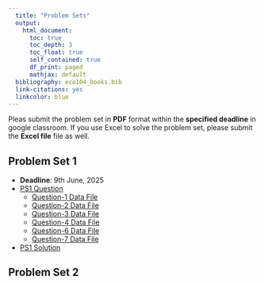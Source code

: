 ```yaml
---
  title: "Problem Sets"
  output: 
    html_document:
      toc: true
      toc_depth: 3
      toc_float: true
      self_contained: true
      df_print: paged
      mathjax: default
  bibliography: eco104_books.bib  
  link-citations: yes
  linkcolor: blue
---
```

  
Pleas submit the problem set in **PDF** format within the **specified deadline** in google classroom. If you use Excel to solve the problem set, please submit the **Excel file**  file as well.

## Problem Set 1

- **Deadline**: 9th June, 2025
- [PS1 Question](problem_sets/PS1/Problem_Set_1.pdf)
    - [Question-1 Data File](problem_sets/PS1/DataFiles/question-1.xlsx)
    - [Question-2 Data File](problem_sets/PS1/DataFiles/question-2.xlsx)
    - [Question-3 Data File](problem_sets/PS1/DataFiles/question-3.xlsx)
    - [Question-4 Data File](problem_sets/PS1/DataFiles/question-4.xlsx)
    - [Question-6 Data File](problem_sets/PS1/DataFiles/question-6.xlsx)
    - [Question-7 Data File](problem_sets/PS1/DataFiles/question-7.xlsx)
    
- [PS1 Solution]()

## Problem Set 2

<div style="height:10cm;"></div>

